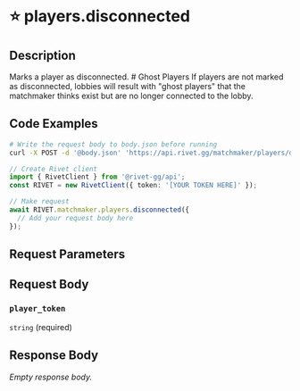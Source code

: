 
# ⭐️ players.disconnected

## Description

Marks a player as disconnected. # Ghost Players If players are not marked as disconnected, lobbies will result with "ghost players" that the matchmaker thinks exist but are no longer connected to the lobby.

## Code Examples

<CodeGroup title='Request' tag='POST' label='https://api.rivet.gg/matchmaker/players/disconnected'>

```bash {{ "title": "cURL" }}
# Write the request body to body.json before running
curl -X POST -d '@body.json' 'https://api.rivet.gg/matchmaker/players/disconnected'
```

```ts
// Create Rivet client
import { RivetClient } from '@rivet-gg/api';
const RIVET = new RivetClient({ token: '[YOUR TOKEN HERE]' });

// Make request
await RIVET.matchmaker.players.disconnected({
  // Add your request body here
});
```

</CodeGroup>

## Request Parameters

## Request Body

### `player_token`

`string` (required)

## Response Body

_Empty response body._

